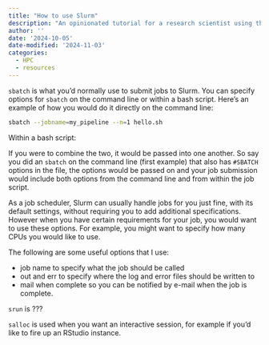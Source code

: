 ```yaml
---
title: "How to use Slurm"
description: "An opinionated tutorial for a research scientist using the job scheduler Slurm".
author: ''
date: '2024-10-05'
date-modified: '2024-11-03'
categories: 
  - HPC
  - resources
---
```


`sbatch` is what you'd normally use to submit jobs to Slurm. You can specify options for `sbatch` on the command line or within a bash script. Here's an example of how you would do it directly on the command line:

``` bash
sbatch --jobname=my_pipeline --n=1 hello.sh
```

Within a bash script:

If you were to combine the two, it would be passed into one another. So say you did an `sbatch` on the command line (first example) that also has `#SBATCH` options in the file, the options would be passed on and your job submission would include both options from the command line and from within the job script.

As a job scheduler, Slurm can usually handle jobs for you just fine, with its default settings, without requiring you to add additional specifications. However when you have certain requirements for your job, you would want to use these options. For example, you might want to specify how many CPUs you would like to use.

The following are some useful options that I use:

-   job name to specify what the job should be called
-   out and err to specify where the log and error files should be written to
-   mail when complete so you can be notified by e-mail when the job is complete.

`srun` is ???

`salloc` is used when you want an interactive session, for example if you'd like to fire up an RStudio instance.
